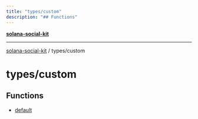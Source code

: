```yaml
---
title: "types/custom"
description: "## Functions"
---
```


[**solana-social-kit**](../../README.mdx)

***

[solana-social-kit](../../README.mdx) / types/custom

# types/custom

## Functions

- [default](functions/default.mdx)

